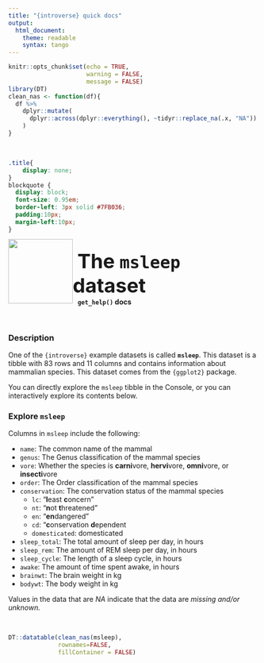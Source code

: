 ```yaml
---
title: "{introverse} quick docs"
output: 
  html_document:
    theme: readable
    syntax: tango
---
```



```r
knitr::opts_chunk$set(echo = TRUE, 
                      warning = FALSE, 
                      message = FALSE)
library(DT)
clean_nas <- function(df){
  df %>%
    dplyr::mutate(
      dplyr::across(dplyr::everything(), ~tidyr::replace_na(.x, "NA"))
    )  
}
```

<br>
```css
.title{
    display: none;
}
blockquote {
  display: block;
  font-size: 0.95em;
  border-left: 3px solid #7FB036;
  padding:10px;
  margin-left:10px;
}
```

<div>
<br>
 <img src = "logo.png" style = "float:left;height:130px;margin-top:-20px;">
 <span style = "font-weight:bold;font-size:40px;"> 
  &nbsp;The <code>msleep</code> dataset
 </span>
 <br>
 <b>&nbsp;&nbsp;&nbsp;<code>get_help()</code> docs</b>
</div>
<br>

### Description

One of the `{introverse}` example datasets is called **`msleep`**. This dataset is a tibble with 83 rows and 11 columns and contains information about mammalian species. This dataset comes from the `{ggplot2}` package.

You can directly explore the `msleep` tibble in the Console, or you can interactively explore its contents below.


### Explore `msleep`

Columns in `msleep` include the following:

+ `name`: The common name of the mammal
+ `genus`: The Genus classification of the mammal species
+ `vore`: Whether the species is **carni**vore, **hervi**vore, **omni**vore, or **insecti**vore
+ `order`: The Order classification of the mammal species
+ `conservation`: The conservation status of the mammal species
  + `lc`: "**l**east **c**oncern"
  + `nt`: "**n**ot **t**hreatened"
  + `en`: "**en**dangered"
  + `cd`: "**c**onservation **d**ependent
  + `domesticated`: domesticated
+ `sleep_total`: The total amount of sleep per day, in hours
+ `sleep_rem`: The amount of REM sleep per day, in hours
+ `sleep_cycle`: The length of a sleep cycle, in hours
+ `awake`: The amount of time spent awake, in hours
+ `brainwt`: The brain weight in kg
+ `bodywt`: The body weight in kg

Values in the data that are _NA_ indicate that the data are _missing and/or unknown._

<br>

```r
DT::datatable(clean_nas(msleep), 
              rownames=FALSE,
              fillContainer = FALSE)
```

